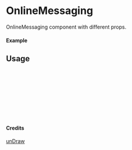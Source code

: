 
<Meta of={OnlineMessaging} title="unDraw/OnlineMessaging" />

# OnlineMessaging

OnlineMessaging component with different props.

#### Example

<Canvas of={OnlineMessaging.Primary} />

## Usage

```ts
import { OnlineMessaging } from "yadl-ui";

const Example = () => {
  return (
      <OnlineMessaging />
  );
};

export default Example;
```

#### Credits
[unDraw](https://undraw.co/illustrations)
